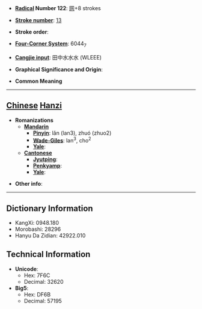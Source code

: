 * '''[[Wiktionary:Chinese radical index| Radical]] Number 122''': [[Wiktionary:Chinese radical index 网|网]]+8 strokes

* '''[[Wiktionary:Chinese total strokes index|Stroke number]]''': [[Wiktionary:Chinese total strokes index 13|13]]

* '''Stroke order''': 

* '''[[Wiktionary:Chinese four corner index|Four-Corner System]]''': 6044<sub>7</sub>

* '''[[Wiktionary:Chinese Cangjie index|Cangjie input]]''': 田中水水水 (WLEEE)

* '''Graphical Significance and Origin''': 

* '''Common Meaning'''

----

== [[Chinese]] [[Hanzi]] ==

* '''Romanizations'''
** '''[[Mandarin]]'''
*** '''[[Pinyin]]''': lǎn (lan3), zhuó (zhuo2)
*** '''[[Wade-Giles]]''': lan<sup>3</sup>, cho<sup>2</sup>
*** '''[[Yale]]''': 
** '''[[Cantonese]]'''
*** '''[[Jyutping]]''':
*** '''[[Penkyamp]]''': 
*** '''[[Yale]]''': 

* '''Other info''': 

----

== Dictionary Information ==

* KangXi: 0948.180
* Morobashi: 28296
* Hanyu Da Zidian: 42922.010

== Technical Information ==

* '''Unicode''':
** Hex: 7F6C
** Decimal: 32620
* '''Big5''':
** Hex: DF6B
** Decimal: 57195